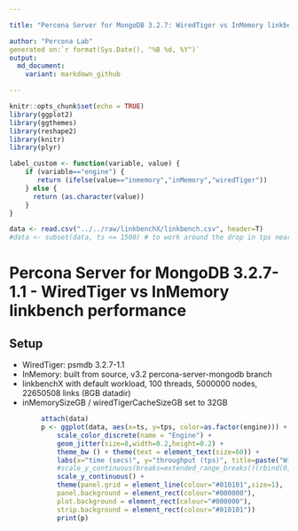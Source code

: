 ```yaml
---

title: "Percona Server for MongoDB 3.2.7: WiredTiger vs InMemory linkbench performance"

author: "Percona Lab"
generated on:`r format(Sys.Date(), "%B %d, %Y")`
output:
  md_document:
    variant: markdown_github

---
```


```r
knitr::opts_chunk$set(echo = TRUE)
library(ggplot2)
library(ggthemes)
library(reshape2)
library(knitr)
library(plyr)

label_custom <- function(variable, value) {
    if (variable=="engine") {
       return (ifelse(value=="inmemory","inMemory","wiredTiger"))
    } else {
      return (as.character(value))
    }
}

data <- read.csv("../../raw/linkbenchX/linkbench.csv", header=T)
#data <- subset(data, ts <= 1500) # to work around the drop in tps near the end of the benchmark

```

# Percona Server for MongoDB 3.2.7-1.1 - WiredTiger vs InMemory linkbench performance

## Setup

* WiredTiger: psmdb 3.2.7-1.1 
* InMemory: built from source, v3.2 percona-server-mongodb branch
* linkbenchX with default workload, 100 threads, 5000000 nodes, 22650508 links (8GB datadir) 
* inMemorySizeGB / wiredTigerCacheSizeGB set to 32GB


```r
        attach(data)
        p <- ggplot(data, aes(x=ts, y=tps, color=as.factor(engine))) +
            scale_color_discrete(name = "Engine") +
            geom_jitter(size=8,width=0.2,height=0.2) +
            theme_bw () + theme(text = element_text(size=60)) + 
            labs(x="time (secs)", y="throughput (tps)", title=paste("WiredTiger vs InMemory throughput - linkbench")) +
            #scale_y_continuous(breaks=extended_range_breaks()(rbind(0,data$tps))) +
            scale_y_continuous() +
            theme(panel.grid = element_line(colour="#010101",size=1),
            panel.background = element_rect(colour="#000000"),
            plot.background = element_rect(colour="#000000"),
            strip.background = element_rect(colour="#010101"))
            print(p) 




```


